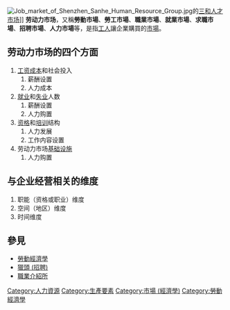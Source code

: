 [[File:Job_market_of_Shenzhen_Sanhe_Human_Resource_Group.jpg|thumb]]的[[三和人才市场|三和人才市场]]]]
'''劳动力市场'''，又稱'''勞動市場'''、'''勞工市場'''、'''職業市場'''、'''就業市場'''、'''求職市場'''、'''招聘市場'''、'''人力市場'''等，是指[[工人|工人]]讓企業購買的[[市場|市場]]。

==劳动力市场的四个方面==
#[[工资|工资]][[成本|成本]]和社会投入
##薪酬设置
##人力成本
#[[就业|就业]]和[[失业|失业]]人数
##薪酬设置
##人力购置
#[[资格|资格]]和[[培训|培训]]结构
##人力发展
##工作内容设置
#劳动力市场[[基础设施|基础设施]]
##人力购置

==与企业经营相关的维度==
#职能（资格或职业）维度
#空间（地区）维度
#时间维度

==參見==
*[[勞動經濟學|勞動經濟學]]
*[[獵頭_(招聘)|獵頭 (招聘)]]
*[[職業介紹所|職業介紹所]]

{{市场}}
{{Authority control}}
[[Category:人力資源|Category:人力資源]]
[[Category:生產要素|Category:生產要素]]
[[Category:市場_(經濟學)|Category:市場 (經濟學)]]
[[Category:勞動經濟學|Category:勞動經濟學]]